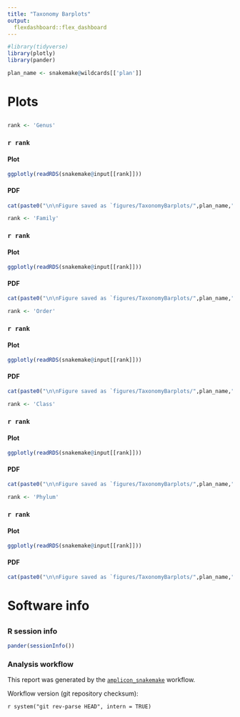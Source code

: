 ```yaml
---
title: "Taxonomy Barplots"
output: 
  flexdashboard::flex_dashboard
---
```


```r
#library(tidyverse)
library(plotly)
library(pander)
```

```r
plan_name <- snakemake@wildcards[['plan']]
```

Plots
=====================================

## {.tabset}

```r
rank <- 'Genus'
```

### `r rank`

#### Plot

```r
ggplotly(readRDS(snakemake@input[[rank]]))
```

#### PDF

```r
cat(paste0("\n\nFigure saved as `figures/TaxonomyBarplots/",plan_name,"/",rank,".pdf`"))
```

```r
rank <- 'Family'
```

### `r rank`

#### Plot

```r
ggplotly(readRDS(snakemake@input[[rank]]))
```

#### PDF

```r
cat(paste0("\n\nFigure saved as `figures/TaxonomyBarplots/",plan_name,"/",rank,".pdf`"))
```

```r
rank <- 'Order'
```

### `r rank`

#### Plot

```r
ggplotly(readRDS(snakemake@input[[rank]]))
```

#### PDF

```r
cat(paste0("\n\nFigure saved as `figures/TaxonomyBarplots/",plan_name,"/",rank,".pdf`"))
```

```r
rank <- 'Class'
```

### `r rank`

#### Plot

```r
ggplotly(readRDS(snakemake@input[[rank]]))
```

#### PDF

```r
cat(paste0("\n\nFigure saved as `figures/TaxonomyBarplots/",plan_name,"/",rank,".pdf`"))
```

```r
rank <- 'Phylum'
```

### `r rank`

#### Plot

```r
ggplotly(readRDS(snakemake@input[[rank]]))
```

#### PDF

```r
cat(paste0("\n\nFigure saved as `figures/TaxonomyBarplots/",plan_name,"/",rank,".pdf`"))
```


Software info
=====================================

## {.tabset}

### R session info

```r
pander(sessionInfo())
```

### Analysis workflow

This report was generated by the [`amplicon_snakemake`](https://github.com/gputzel/amplicon_snakemake) workflow.

Workflow version (git repository checksum):

`r system("git rev-parse HEAD", intern = TRUE)`

